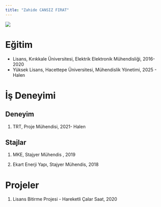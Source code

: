 ```yaml
---
title: "Zahide CANSIZ FIRAT"
---
```


![](/assets/images/vesikalik.jpeg){fig-align="center"}

# Eğitim

-   Lisans, Kırıkkale Üniversitesi, Elektrik Elektronik Mühendisliği, 2016-2020
-   Yüksek Lisans, Hacettepe Üniversitesi, Mühendislik Yönetimi, 2025 - Halen

# İş Deneyimi

## Deneyim

1.  TRT, Proje Mühendisi, 2021- Halen

## Stajlar

1.  MKE, Stajyer Mühendis , 2019

2.  Ekart Enerji Yapı, Stajyer Mühendis, 2018

# Projeler

1.  Lisans Bitirme Projesi - Hareketli Çalar Saat, 2020

